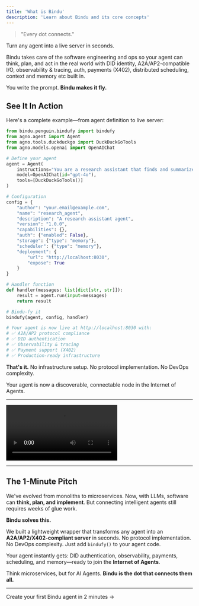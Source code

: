 ```yaml
---
title: 'What is Bindu'
description: 'Learn about Bindu and its core concepts'
---
```


> "Every dot connects."

Turn any agent into a live server in seconds.

Bindu takes care of the software engineering and ops so your agent can think, plan, and act in the real world with DID identity, A2A/AP2-compatible I/O, observability & tracing, auth, payments (X402), distributed scheduling, context and  memory etc built in.

You write the prompt. **Bindu makes it fly.**

## See It In Action

Here's a complete example—from agent definition to live server:

```python
from bindu.penguin.bindufy import bindufy
from agno.agent import Agent
from agno.tools.duckduckgo import DuckDuckGoTools
from agno.models.openai import OpenAIChat

# Define your agent
agent = Agent(
    instructions="You are a research assistant that finds and summarizes information.",
    model=OpenAIChat(id="gpt-4o"),
    tools=[DuckDuckGoTools()]
)

# Configuration
config = {
    "author": "your.email@example.com",
    "name": "research_agent",
    "description": "A research assistant agent",
    "version": "1.0.0",
    "capabilities": {},
    "auth": {"enabled": False},
    "storage": {"type": "memory"},
    "scheduler": {"type": "memory"},
    "deployment": {
        "url": "http://localhost:8030",
        "expose": True
    }
}

# Handler function
def handler(messages: list[dict[str, str]]):
    result = agent.run(input=messages)
    return result

# Bindu-fy it
bindufy(agent, config, handler)

# Your agent is now live at http://localhost:8030 with:
# ✅ A2A/AP2 protocol compliance
# ✅ DID authentication
# ✅ Observability & tracing
# ✅ Payment support (X402)
# ✅ Production-ready infrastructure
```

**That's it.** No infrastructure setup. No protocol implementation. No DevOps complexity.

Your agent is now a discoverable, connectable node in the Internet of Agents.

---

<video controls className="w-full aspect-video rounded-xl" src="/assets/bindu.mp4"></video>


---

## The 1-Minute Pitch

We've evolved from monoliths to microservices. Now, with LLMs, software can **think, plan, and implement**. But connecting intelligent agents still requires weeks of glue work.

**Bindu solves this.**

We built a lightweight wrapper that transforms any agent into an **A2A/AP2/X402-compliant server** in seconds. No protocol implementation. No DevOps complexity. Just add `bindufy()` to your agent code.

Your agent instantly gets: DID authentication, observability, payments, scheduling, and memory—ready to join the **Internet of Agents**.

Think microservices, but for AI Agents. **Bindu is the dot that connects them all.**

---

<Card title="Ready to Build?" icon="rocket" href="/bindu/introduction/create-agent">
  Create your first Bindu agent in 2 minutes →
</Card>
